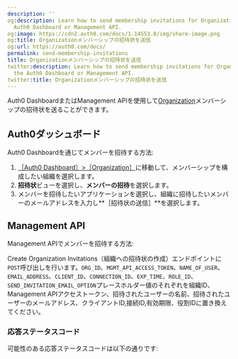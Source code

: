 ```yaml
---
description: ''
og:description: Learn how to send membership invitations for Organizations using the
  Auth0 Dashboard or Management API.
og:image: https://cdn2.auth0.com/docs/1.14553.0/img/share-image.png
og:title: Organizationメンバーシップの招待状を送信
og:url: https://auth0.com/docs/
permalink: send-membership-invitations
title: Organizationメンバーシップの招待状を送信
twitter:description: Learn how to send membership invitations for Organizations using
  the Auth0 Dashboard or Management API.
twitter:title: Organizationメンバーシップの招待状を送信
---
```


Auth0 DashboardまたはManagement APIを使用して[Organization](/organizations/organizations-overview)メンバーシップの招待状を送ることができます。

## Auth0ダッシュボード

Auth0 Dashboardを通じてメンバーを招待する方法:

1. [［Auth0 Dashboard］>［Organization］](%24%7Bmanage_url%7D/#/organizations)に移動して、メンバーシップを構成したい組織を選択します。
2. **招待状**ビューを選択し、**メンバーの招待**を選択します。
3. メンバーを招待したいアプリケーションを選択し、組織に招待したいメンバーのメールアドレスを入力し**［招待状の送信］**を選択します。

## Management API



Management APIでメンバーを招待する方法:
 
Create Organization Invitations（組織への招待状の作成）エンドポイントに`POST`呼び出しを行います。`ORG_ID`、`MGMT_API_ACCESS_TOKEN`、`NAME_OF_USER`、`EMAIL_ADDRESS`、`CLIENT_ID`、`CONNECTION_ID`、`EXP_TIME`、`ROLE_ID`、`SEND_INVITATION_EMAIL_OPTION`プレースホルダー値のそれぞれを組織ID、Management APIアクセストークン、招待されたユーザーの名前、招待されたユーザーのメールアドレス、クライアントID,接続ID,有効期限、役割IDに置き換えてください。







### 応答ステータスコード

可能性のある応答ステータスコードは以下の通りです: